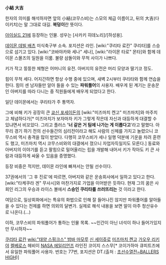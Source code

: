 '''小結 大吉'''

한자의 의미를 해석하자면 앞의 小結(코무스비)는 스모의 체급 이름이고, 뒤의 大吉(다이키치)는 말 그대로 대길. '''복덩이'''란 뜻이다.

[[아이실드 21]]에 등장하는 인물. 성우는 [사카키 히데노리]/[하성용].

[[데이몬 데빌 배츠]] 미식축구부 소속. 포지션은 라인. [wiki:"쿠리타 료칸" 쿠리타]를 스승으로 섬기고 있다. [wiki:"코바야카와 세나" 세나], [wiki:"라이몬 타로" 몬타]와 함께 데이몬 스몰즈의 일원을 이룸. 불량 삼돌이와 무척 사이가 나쁘다.

키가 작고 뚱뚱한 체형은 어머니의 유전. 아버지의 유전은 머리 모양과 딸기코 정도.

힘이 무척 세다. 어지간하면 항상 수행 중에 있으며, 새벽 2시부터 쿠리타와 함께 연습을 한다. 힘이 센 남자들만 알아 들을 수 있는 '''파워풀어'''의 사용자. 배우게 된 계기는 운송꾼인 아버지를 따라 다니는 중 직원들에게 배우게 되었다고 한다.

일단 데이몬에서는 쿠리타가 주 통역자.

그에 비해 키가 굉장히 큰 [[쿄신 포세이돈]]의 [wiki:"미즈마치 켄고" 미즈마치]와 마주치고 체념하다가[* 미즈마치가 보자마자 키가 그렇게 작은데 자신과 대등하게 대결할 수 있냐면서 비꼬았다. 그리고 플러스 ''''너 같은 거 팀에 나가는 게 이롭다고''''라고 말했다. 아무리 경기 하기 전의 선수들간의 심리전이라고 해도 사람의 신체를 가지고 놀렸으니 코무스비 역시 충격을 많이 받았다. 다행히 코무스비가 세나 일행 덕분에 기운을 차려 훈련도 했고, 미즈마치 역시 코무스비와의 대결에서 졌으니 자업자득일지도 모른다.] 동료와 아버지의 이야기를 듣고 팔힘으로 밀어올리는 립을 개발해 내어서 키가 작아도 키 큰 사람과 대등하게 싸울 수 있음을 증명했다.

등장 비중은 적지만, 데이몬 라인에 빠져서는 안될 선수이다.

37권에서의 '그 후 진로'에 따르면, 아버지와 같은 운송회사에서 일하고 있다고 한다. [wiki:"타케쿠라 겐" 무사시]와 마찬가지로 가업을 이어받은 듯하다. 현재 그의 꿈은 사회인 리그의 우승과 라이스 볼에서 '''스승인 쿠리타를 쓰러뜨리는''' 것 이라고 한다. 

여담으로, 일상회화에서는 특유의 화법으로 인해 잘 들어나진 않지만 파워풀어를 알아들을 수 있다는 전제를 하면 의외의 달변가. 실제로 해석 내용을 보면 말이 아주 청산유수로 나온다.(...)

이하, 코무스비의 파워풀어가 통하는 인물 목록.
~~인간이 아닌 녀석이 하나 들어가있지만 무시하자~~

[[쿠리타 료칸]]
[[wiki:"태양 스핑크스" 밤바 마모루]]
[[신 세이쥬로]]
[[미즈마치 켄고]]
[[가오우 리키야]]
[[켈베로스]]
헤비이
[[NASA 에일리언즈]] 라인진
코이지 스스무[* 코이가하마 큐피트즈에서 유일한 파워풀어 사용자. 번호는 77번, 포지션은 DT.(출처 : [[초선수열전~BALLERS HIGH]])]
